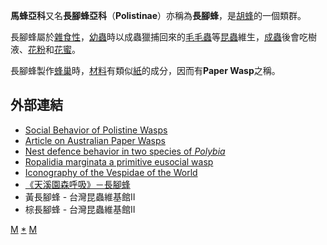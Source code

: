 {{Automatic Taxobox
| taxon = Polistinae
| authority = 
| image = Polistes chinensis  antennalis (cropped).jpg
| image_caption = ''Polistes chinensis  antennalis''
}}

'''馬蜂亞科'''又名'''長腳蜂亞科'''（'''Polistinae'''）亦稱為'''長腳蜂'''，是[[胡蜂|胡蜂]]的一個類群。

長腳蜂屬於[[雜食性|雜食性]]，[[幼蟲|幼蟲]]時以成蟲獵捕回來的[[毛毛蟲|毛毛蟲]]等[[昆蟲|昆蟲]]維生，[[成蟲|成蟲]]後會吃樹液、[[花粉|花粉]]和[[花蜜|花蜜]]。

長腳蜂製作[[蜂巢|蜂巢]]時，[[材料|材料]]有類似[[紙|紙]]的成分，因而有'''Paper Wasp'''之稱。

==外部連結==
*[https://web.archive.org/web/20051230103554/http://es.rice.edu/projects/Bios321/social.wasp.home.html Social Behavior of Polistine Wasps]
*[https://web.archive.org/web/20050710022843/http://www.qmuseum.qld.gov.au/inquiry/leaflets/leaflet0031.pdf Article on Australian Paper Wasps]
*[https://web.archive.org/web/20050710022843/http://www.qmuseum.qld.gov.au/inquiry/leaflets/leaflet0031.pdf Nest defence behavior in two species of ''Polybia'']
*[http://www.ias.ac.in/currsci/jun102003/1464.pdf Ropalidia marginata a primitive eusocial wasp]
*[https://web.archive.org/web/20110611190056/http://users.swing.be/entomologie/Vespidae%20of%20the%20World1.htm Iconography of the Vespidae of the World ]
*[https://web.archive.org/web/20100709002246/http://www.ta.org.tw/ym/web/d5.htm 《天溪園森呼吸》－長腳蜂]
*黃長腳蜂 - 台灣昆蟲維基館II{{Dead link|date=2018年7月 |bot=InternetArchiveBot |fix-attempted=yes }}
*棕長腳蜂 - 台灣昆蟲維基館II{{Dead link|date=2018年7月 |bot=InternetArchiveBot |fix-attempted=yes }}

{{commons cat multi|Polistinae|Polistes gallicus}}
{{species|Polistes gallicus|Polistes gallicus}}
{{species|Polistinae|Polistinae}}

{{Authority control}}
{{taxonbar}}

[[Category:胡蜂科|M]]
[[Category:馬蜂亞科|*]]
[[Category:有毒昆蟲|M]]
